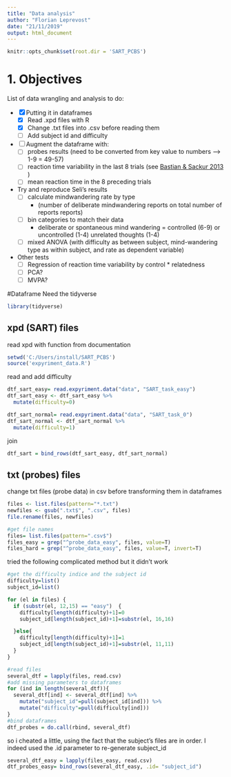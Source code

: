 ```yaml
---
title: "Data analysis"
author: "Florian Leprevost"
date: "21/11/2019"
output: html_document
---
```


```r
knitr::opts_chunk$set(root.dir = 'SART_PCBS')

```

# 1. Objectives
List of data wrangling and analysis to do:

- [x] Putting it in dataframes
  - [x] Read .xpd files with R
  - [x] Change .txt files into .csv before reading them
  - [ ] Add subject id and difficulty
  
- [ ] Augment the dataframe with:
  - [ ] probes results (need to be converted from key value to numbers --> 1-9 = 49-57)
  - [ ] reaction time variability in the last 8 trials (see [Bastian & Sackur 2013](https://www.frontiersin.org/articles/10.3389/fpsyg.2013.00573/full) )
  - [ ] mean reaction time in the 8 preceding trials
  
- Try and reproduce Seli's results
  - [ ] calculate mindwandering rate by type
    - (number of deliberate mindwandering reports on total number of reports reports)
  - [ ] bin categories to match their data 
    - deliberate or spontaneous mind wandering = controlled (6-9) or uncontrolled (1-4) unrelated thoughts (1-4)
  - [ ] mixed ANOVA (with difficulty as between subject, mind-wandering type as within subject, and rate as dependent variable) 
  
- Other tests
  - [ ] Regression of reaction time variability by control * relatedness
  - [ ] PCA? 
  - [ ] MVPA?
  

#Dataframe
Need the tidyverse

```r
library(tidyverse)
```
## xpd (SART) files

read xpd with function from documentation
```r
setwd('C:/Users/install/SART_PCBS')
source('expyriment_data.R')
```
read and add difficulty
```r
dtf_sart_easy= read.expyriment.data("data", "SART_task_easy")
dtf_sart_easy <- dtf_sart_easy %>% 
  mutate(difficulty=0)

dtf_sart_normal= read.expyriment.data("data", "SART_task_0")
dtf_sart_normal <- dtf_sart_normal %>% 
  mutate(difficulty=1)
```
join
```r
dtf_sart = bind_rows(dtf_sart_easy, dtf_sart_normal)
```



## txt (probes) files


change txt files (probe data) in csv before transforming them in dataframes

```r
files <- list.files(pattern="*.txt")
newfiles <- gsub(".txt$", ".csv", files)
file.rename(files, newfiles)
```

```r
#get file names
files= list.files(pattern=".csv$")
files_easy = grep("^probe_data_easy", files, value=T)
files_hard = grep("^probe_data_easy", files, value=T, invert=T)
```

tried the following complicated method but it didn't work
```r
#get the difficulty indice and the subject id
difficulty=list()
subject_id=list()

for (el in files) {
  if (substr(el, 12,15) == "easy")  {
    difficulty[length(difficulty)+1]=0
    subject_id[length(subject_id)+1]=substr(el, 16,16)

  }else{
    difficulty[length(difficulty)+1]=1
    subject_id[length(subject_id)+1]=substr(el, 11,11)
  }
}

#read files
several_dtf = lapply(files, read.csv)
#add missing parameters to dataframes
for (ind in length(several_dtf)){
  several_dtf[ind] <- several_dtf[ind] %>% 
    mutate("subject_id"=pull(subject_id[ind])) %>% 
    mutate("difficulty"=pull(difficulty[ind]))
}
#bind dataframes
dtf_probes = do.call(rbind, several_dtf)

```
so i cheated a little, using the fact that the subject's files are in order. I indeed used the .id parameter to re-generate subject_id
```r
several_dtf_easy = lapply(files_easy, read.csv)
dtf_probes_easy= bind_rows(several_dtf_easy, .id= "subject_id")
```



